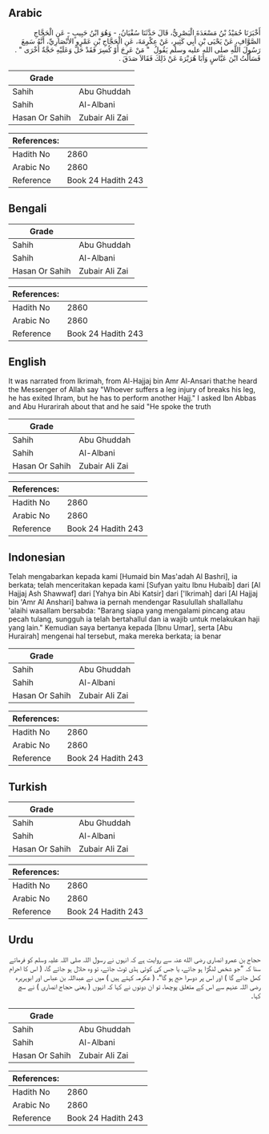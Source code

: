 ## Arabic

<div dir="rtl" lang="ar" style={{fontSize:'larger',backgroundColor:'#f8f9fa',padding:20}}>أَخْبَرَنَا حُمَيْدُ بْنُ مَسْعَدَةَ الْبَصْرِيُّ، قَالَ حَدَّثَنَا سُفْيَانُ، - وَهُوَ ابْنُ حَبِيبٍ - عَنِ الْحَجَّاجِ الصَّوَّافِ، عَنْ يَحْيَى بْنِ أَبِي كَثِيرٍ، عَنْ عِكْرِمَةَ، عَنِ الْحَجَّاجِ بْنِ عَمْرٍو الأَنْصَارِيِّ، أَنَّهُ سَمِعَ رَسُولَ اللَّهِ صلى الله عليه وسلم يَقُولُ ‏ "‏ مَنْ عَرِجَ أَوْ كُسِرَ فَقَدْ حَلَّ وَعَلَيْهِ حَجَّةٌ أُخْرَى ‏"‏ ‏.‏ فَسَأَلْتُ ابْنَ عَبَّاسٍ وَأَبَا هُرَيْرَةَ عَنْ ذَلِكَ فَقَالاَ صَدَقَ ‏.‏</div><div style={{backgroundColor:'#f8f9fa',padding:20, marginBottom: 10}}><table>
      <thead>
        <tr>
          <th>Grade</th>
          <th></th>
        </tr>
      </thead>
      <tbody>
<tr><td>Sahih</td><td>Abu Ghuddah</td></tr><tr><td>Sahih</td><td>Al-Albani</td></tr><tr><td>Hasan Or Sahih</td><td>Zubair Ali Zai</td></tr></tbody></table><table>
        <thead>
          <tr>
            <th>References:</th>
            <th></th>
          </tr>
        </thead>
        <tbody><tr><td>Hadith No</td><td>2860</td></tr><tr><td>Arabic No</td><td>2860</td></tr><tr><td>Reference</td><td>Book 24 Hadith 243</td></tr></tbody></table></div>

## Bengali

<div dir="ltr" lang="bn" style={{fontSize:'larger',backgroundColor:'#f8f9fa',padding:20}}></div><div style={{backgroundColor:'#f8f9fa',padding:20, marginBottom: 10}}><table>
      <thead>
        <tr>
          <th>Grade</th>
          <th></th>
        </tr>
      </thead>
      <tbody>
<tr><td>Sahih</td><td>Abu Ghuddah</td></tr><tr><td>Sahih</td><td>Al-Albani</td></tr><tr><td>Hasan Or Sahih</td><td>Zubair Ali Zai</td></tr></tbody></table><table>
        <thead>
          <tr>
            <th>References:</th>
            <th></th>
          </tr>
        </thead>
        <tbody><tr><td>Hadith No</td><td>2860</td></tr><tr><td>Arabic No</td><td>2860</td></tr><tr><td>Reference</td><td>Book 24 Hadith 243</td></tr></tbody></table></div>

## English

<div dir="ltr" lang="en" style={{fontSize:'larger',backgroundColor:'#f8f9fa',padding:20}}>It was narrated from Ikrimah, from Al-Hajjaj bin Amr Al-Ansari that:he heard the Messenger of Allah say "Whoever suffers a leg injury of breaks his leg, he has exited Ihram, but he has to perform another Hajj." I asked Ibn Abbas and Abu Hurarirah about that and he said "He spoke the truth</div><div style={{backgroundColor:'#f8f9fa',padding:20, marginBottom: 10}}><table>
      <thead>
        <tr>
          <th>Grade</th>
          <th></th>
        </tr>
      </thead>
      <tbody>
<tr><td>Sahih</td><td>Abu Ghuddah</td></tr><tr><td>Sahih</td><td>Al-Albani</td></tr><tr><td>Hasan Or Sahih</td><td>Zubair Ali Zai</td></tr></tbody></table><table>
        <thead>
          <tr>
            <th>References:</th>
            <th></th>
          </tr>
        </thead>
        <tbody><tr><td>Hadith No</td><td>2860</td></tr><tr><td>Arabic No</td><td>2860</td></tr><tr><td>Reference</td><td>Book 24 Hadith 243</td></tr></tbody></table></div>

## Indonesian

<div dir="ltr" lang="id" style={{fontSize:'larger',backgroundColor:'#f8f9fa',padding:20}}>Telah mengabarkan kepada kami [Humaid bin Mas'adah Al Bashri], ia berkata; telah menceritakan kepada kami [Sufyan yaitu Ibnu Hubaib] dari [Al Hajjaj Ash Shawwaf] dari [Yahya bin Abi Katsir] dari ['Ikrimah] dari [Al Hajjaj bin 'Amr Al Anshari] bahwa ia pernah mendengar Rasulullah shallallahu 'alaihi wasallam bersabda: "Barang siapa yang mengalami pincang atau pecah tulang, sungguh ia telah bertahallul dan ia wajib untuk melakukan haji yang lain." Kemudian saya bertanya kepada [Ibnu Umar], serta [Abu Hurairah] mengenai hal tersebut, maka mereka berkata; ia benar</div><div style={{backgroundColor:'#f8f9fa',padding:20, marginBottom: 10}}><table>
      <thead>
        <tr>
          <th>Grade</th>
          <th></th>
        </tr>
      </thead>
      <tbody>
<tr><td>Sahih</td><td>Abu Ghuddah</td></tr><tr><td>Sahih</td><td>Al-Albani</td></tr><tr><td>Hasan Or Sahih</td><td>Zubair Ali Zai</td></tr></tbody></table><table>
        <thead>
          <tr>
            <th>References:</th>
            <th></th>
          </tr>
        </thead>
        <tbody><tr><td>Hadith No</td><td>2860</td></tr><tr><td>Arabic No</td><td>2860</td></tr><tr><td>Reference</td><td>Book 24 Hadith 243</td></tr></tbody></table></div>

## Turkish

<div dir="ltr" lang="tr" style={{fontSize:'larger',backgroundColor:'#f8f9fa',padding:20}}></div><div style={{backgroundColor:'#f8f9fa',padding:20, marginBottom: 10}}><table>
      <thead>
        <tr>
          <th>Grade</th>
          <th></th>
        </tr>
      </thead>
      <tbody>
<tr><td>Sahih</td><td>Abu Ghuddah</td></tr><tr><td>Sahih</td><td>Al-Albani</td></tr><tr><td>Hasan Or Sahih</td><td>Zubair Ali Zai</td></tr></tbody></table><table>
        <thead>
          <tr>
            <th>References:</th>
            <th></th>
          </tr>
        </thead>
        <tbody><tr><td>Hadith No</td><td>2860</td></tr><tr><td>Arabic No</td><td>2860</td></tr><tr><td>Reference</td><td>Book 24 Hadith 243</td></tr></tbody></table></div>

## Urdu

<div dir="rtl" lang="ur" style={{fontSize:'larger',backgroundColor:'#f8f9fa',padding:20}}>حجاج بن عمرو انصاری رضی الله عنہ سے روایت ہے کہ انہوں نے رسول اللہ صلی اللہ علیہ وسلم کو فرماتے سنا کہ ”جو شخص لنگڑا ہو جائے، یا جس کی کوئی ہڈی ٹوٹ جائے، تو وہ حلال ہو جائے گا، ( اس کا احرام کھل جائے گا ) اور اس پر دوسرا حج ہو گا“، ( عکرمہ کہتے ہیں ) میں نے عبداللہ بن عباس اور ابوہریرہ رضی اللہ عنہم سے اس کے متعلق پوچھا، تو ان دونوں نے کہا کہ انہوں ( یعنی حجاج انصاری ) نے سچ کہا۔</div><div style={{backgroundColor:'#f8f9fa',padding:20, marginBottom: 10}}><table>
      <thead>
        <tr>
          <th>Grade</th>
          <th></th>
        </tr>
      </thead>
      <tbody>
<tr><td>Sahih</td><td>Abu Ghuddah</td></tr><tr><td>Sahih</td><td>Al-Albani</td></tr><tr><td>Hasan Or Sahih</td><td>Zubair Ali Zai</td></tr></tbody></table><table>
        <thead>
          <tr>
            <th>References:</th>
            <th></th>
          </tr>
        </thead>
        <tbody><tr><td>Hadith No</td><td>2860</td></tr><tr><td>Arabic No</td><td>2860</td></tr><tr><td>Reference</td><td>Book 24 Hadith 243</td></tr></tbody></table></div>